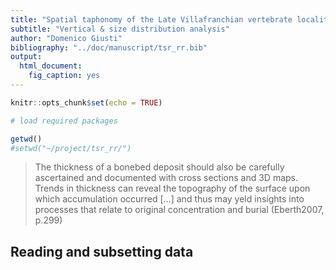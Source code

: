 ```yaml
---
title: "Spatial taphonomy of the Late Villafranchian vertebrate locality of Tsiotra Vryssi, Mygdonia Basin, Greece"
subtitle: "Vertical & size distribution analysis"
author: "Domenico Giusti"
bibliography: "../doc/manuscript/tsr_rr.bib"
output: 
  html_document: 
    fig_caption: yes
---
```


```r
knitr::opts_chunk$set(echo = TRUE)
```

```r
# load required packages

```

```r
getwd()
#setwd("~/project/tsr_rr/")
```

> The thickness of a bonebed deposit should also be carefully ascertained and documented with cross sections and 3D maps. Trends in thickness can reveal the topography of the surface upon which accumulation occurred [...] and thus may yeld insights into processes that relate to original concentration and burial (Eberth2007, p.299)

> 

## Reading and subsetting data

```r

```

